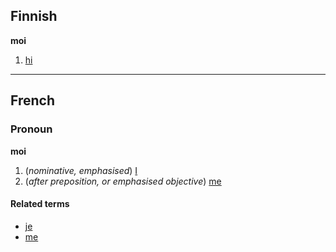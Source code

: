 ==Finnish==
'''moi'''

# [[hi]]
----

==French==
===Pronoun===
'''moi'''

# (''nominative, emphasised'') [[I]]
# (''after preposition, or emphasised objective'') [[me]]

====Related terms====
*[[je#French|je]]
*[[me#French|me]]